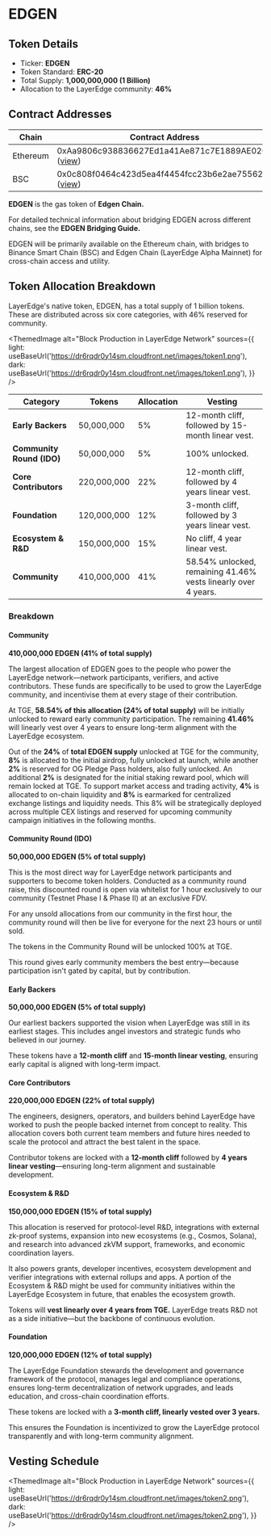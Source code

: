 
# EDGEN

## Token Details

- Ticker: **EDGEN**
- Token Standard: **ERC-20**
- Total Supply: **1,000,000,000 (1 Billion)**
- Allocation to the LayerEdge community: **46%**

## Contract Addresses

| Chain | Contract Address |
|-------|------------------|
| Ethereum | 0xAa9806c938836627Ed1a41Ae871c7E1889AE02Ca ([view](https://etherscan.io/address/0xAa9806c938836627Ed1a41Ae871c7E1889AE02Ca)) |
| BSC | 0x0c808f0464c423d5ea4f4454fcc23b6e2ae75562 ([view](https://bscscan.com/address/0x0c808f0464c423d5ea4f4454fcc23b6e2ae75562)) |

**EDGEN** is the gas token of **Edgen Chain.**

For detailed technical information about bridging EDGEN across different chains, see the **EDGEN Bridging Guide.**

EDGEN will be primarily available on the Ethereum chain, with bridges to Binance Smart Chain (BSC) and Edgen Chain (LayerEdge Alpha Mainnet) for cross-chain access and utility.

## Token Allocation Breakdown

LayerEdge's native token, EDGEN, has a total supply of 1 billion tokens. These are distributed across six core categories, with 46% reserved for community.

<ThemedImage
  alt="Block Production in LayerEdge Network"
  sources={{
    light: useBaseUrl('https://dr6rqdr0y14sm.cloudfront.net/images/token1.png'),
    dark: useBaseUrl('https://dr6rqdr0y14sm.cloudfront.net/images/token1.png'),
  }}
/>


| Category | Tokens | Allocation | Vesting |
|----------|--------|-----------|---------|
| **Early Backers** | 50,000,000 | 5% | 12-month cliff, followed by 15-month linear vest. |
| **Community Round (IDO)** | 50,000,000 | 5% | 100% unlocked. |
| **Core Contributors** | 220,000,000 | 22% | 12-month cliff, followed by 4 years linear vest. |
| **Foundation** | 120,000,000 | 12% | 3-month cliff, followed by 3 years linear vest. |
| **Ecosystem & R&D** | 150,000,000 | 15% | No cliff, 4 year linear vest. |
| **Community** | 410,000,000 | 41% | 58.54% unlocked, remaining 41.46% vests linearly over 4 years. |

### Breakdown

#### Community
**410,000,000 EDGEN (41% of total supply)**

The largest allocation of EDGEN goes to the people who power the LayerEdge network—network participants, verifiers, and active contributors. These funds are specifically to be used to grow the LayerEdge community, and incentivise them at every stage of their contribution.

At TGE, **58.54% of this allocation (24% of total supply)** will be initially unlocked to reward early community participation. The remaining **41.46%** will linearly vest over 4 years to ensure long-term alignment with the LayerEdge ecosystem.

Out of the **24%** of **total EDGEN supply** unlocked at TGE for the community, **8%** is allocated to the initial airdrop, fully unlocked at launch, while another **2%** is reserved for OG Pledge Pass holders, also fully unlocked. An additional **2%** is designated for the initial staking reward pool, which will remain locked at TGE. To support market access and trading activity, **4%** is allocated to on-chain liquidity and **8%** is earmarked for centralized exchange listings and liquidity needs. This 8% will be strategically deployed across multiple CEX listings and reserved for upcoming community campaign initiatives in the following months.

#### Community Round (IDO)
**50,000,000 EDGEN (5% of total supply)**

This is the most direct way for LayerEdge network participants and supporters to become token holders. Conducted as a community round raise, this discounted round is open via whitelist for 1 hour exclusively to our community (Testnet Phase I & Phase II) at an exclusive FDV.

For any unsold allocations from our community in the first hour, the community round will then be live for everyone for the next 23 hours or until sold.

The tokens in the Community Round will be unlocked 100% at TGE.

This round gives early community members the best entry—because participation isn't gated by capital, but by contribution.

#### Early Backers
**50,000,000 EDGEN (5% of total supply)**

Our earliest backers supported the vision when LayerEdge was still in its earliest stages. This includes angel investors and strategic funds who believed in our journey.

These tokens have a **12-month cliff** and **15-month linear vesting**, ensuring early capital is aligned with long-term impact.

#### Core Contributors
**220,000,000 EDGEN (22% of total supply)**

The engineers, designers, operators, and builders behind LayerEdge have worked to push the people backed internet from concept to reality. This allocation covers both current team members and future hires needed to scale the protocol and attract the best talent in the space.

Contributor tokens are locked with a **12-month cliff** followed by **4 years linear vesting**—ensuring long-term alignment and sustainable development.

#### Ecosystem & R&D
**150,000,000 EDGEN (15% of total supply)**

This allocation is reserved for protocol-level R&D, integrations with external zk-proof systems, expansion into new ecosystems (e.g., Cosmos, Solana), and research into advanced zkVM support, frameworks, and economic coordination layers.

It also powers grants, developer incentives, ecosystem development and verifier integrations with external rollups and apps. A portion of the Ecosystem & R&D might be used for community initiatives within the LayerEdge Ecosystem in future, that enables the ecosystem growth.

Tokens will **vest linearly over 4 years from TGE.** LayerEdge treats R&D not as a side initiative—but the backbone of continuous evolution.

#### Foundation
**120,000,000 EDGEN (12% of total supply)**

The LayerEdge Foundation stewards the development and governance framework of the protocol, manages legal and compliance operations, ensures long-term decentralization of network upgrades, and leads education, and cross-chain coordination efforts.

These tokens are locked with a **3-month cliff, linearly vested over 3 years.**

This ensures the Foundation is incentivized to grow the LayerEdge protocol transparently and with long-term community alignment.

## Vesting Schedule

<ThemedImage
  alt="Block Production in LayerEdge Network"
  sources={{
    light: useBaseUrl('https://dr6rqdr0y14sm.cloudfront.net/images/token2.png'),
    dark: useBaseUrl('https://dr6rqdr0y14sm.cloudfront.net/images/token2.png'),
  }}
/>